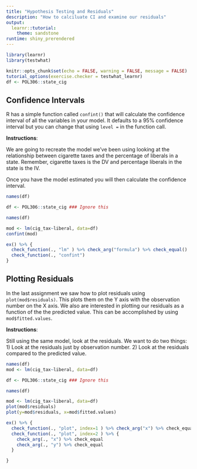 ```yaml
---
title: "Hypothesis Testing and Residuals"
description: "How to calciluate CI and examine our residuals"
output:
  learnr::tutorial:
    theme: sandstone
runtime: shiny_prerendered
---
```


```r
library(learnr)
library(testwhat)

knitr::opts_chunk$set(echo = FALSE, warning = FALSE, message = FALSE)
tutorial_options(exercise.checker = testwhat_learnr)
df <- POL306::state_cig

```



## Confidence Intervals

R has a simple function called `confint()` that will calculate the confidence interval of all the variables in your model. It defaults to a 95% confidence interval but you can change that using `level = ` in the function call. 

**Instructions**:

We are going to recreate the model we've been using looking at the relationship between cigarette taxes and the percentage of liberals in a state. Remember, cigarette taxes is the DV and percentage liberals in the state is the IV. 

Once you have the model estimated you will then calculate the confidence interval. 

```r
names(df)

```

```r
df <- POL306::state_cig ### Ignore this

names(df)

mod <- lm(cig_tax~liberal, data=df)
confint(mod)

```

```r
ex() %>% {
  check_function(., "lm" ) %>% check_arg("formula") %>% check_equal()
  check_function(., "confint")
}

```




## Plotting Residuals

In the last assignment we saw how to plot residuals using `plot(mod$residuals)`. This plots them on the Y axis with the observation number on the X axis. We also are interested in plotting our residuals as a function of the the predicted value. This can be accomplished by using `mod$fitted.values`.  

**Instructions**:

Still using the same model, look at the residuals. We want to do two things:
1) Look at the residuals just by observation number.
2) Look at the residuals compared to the predicted value. 

```r
names(df)
mod <- lm(cig_tax~liberal, data=df)

```

```r
df <- POL306::state_cig ### Ignore this

names(df)

mod <- lm(cig_tax~liberal, data=df)
plot(mod$residuals)
plot(y=mod$residuals, x=mod$fitted.values)
```

```r
ex() %>% {
  check_function(., "plot", index=1 ) %>% check_arg("x") %>% check_equal
  check_function(., "plot", index=2 ) %>% {
    check_arg(., "x") %>% check_equal
    check_arg(., "y") %>% check_equal
  }

}

```

















